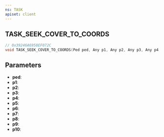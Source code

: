```yaml
---
ns: TASK
apiset: client
---
```

## TASK_SEEK_COVER_TO_COORDS

```c
// 0x39246A6958EF072C
void TASK_SEEK_COVER_TO_COORDS(Ped ped, Any p1, Any p2, Any p3, Any p4, Any p5, Any p6, Any p7, Any p8, Any p9, Any p10);
```


## Parameters
* **ped**:
* **p1**:
* **p2**:
* **p3**:
* **p4**:
* **p5**:
* **p6**:
* **p7**:
* **p8**:
* **p9**:
* **p10**: